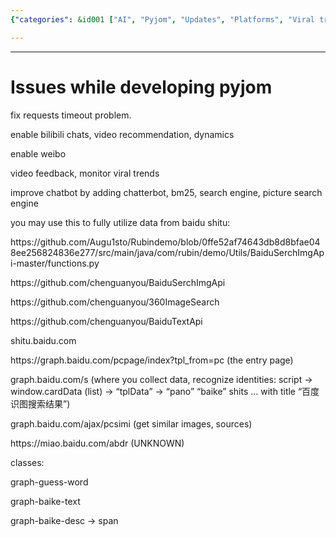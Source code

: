 ```yaml
---
{"categories": &id001 ["AI", "Pyjom", "Updates", "Platforms", "Viral trends", "Baidu API"], "category": "AI", "date": "2023-02-12 02:15:26", "description": "pyjom's updates focus on improving user experience by fixing timeouts, enabling features for popular platforms, monitoring viral trends, and leveraging data from the Baidu API to enhance its capabilities.", "tags": *id001, "title": "Issues while developing pyjom"}

---
```


------

# Issues while developing pyjom

fix requests timeout problem.

enable bilibili chats, video recommendation, dynamics

enable weibo

video feedback, monitor viral trends

improve chatbot by adding chatterbot, bm25, search engine, picture search engine

you may use this to fully utilize data from baidu shitu:

https://github.com/Augu1sto/Rubindemo/blob/0ffe52af74643db8d8bfae048ee256824836e277/src/main/java/com/rubin/demo/Utils/BaiduSerchImgApi-master/functions.py

https://github.com/chenguanyou/BaiduSerchImgApi

https://github.com/chenguanyou/360ImageSearch

https://github.com/chenguanyou/BaiduTextApi

shitu.baidu.com

https://graph.baidu.com/pcpage/index?tpl_from=pc (the entry page)

graph.baidu.com/s (where you collect data, recognize identities: script -> window.cardData (list) -> "tplData" -> "pano" "baike" shits ... with title "百度识图搜索结果") 

graph.baidu.com/ajax/pcsimi (get similar images, sources)

https://miao.baidu.com/abdr (UNKNOWN)

classes:

graph-guess-word

graph-baike-text

graph-baike-desc -> span


